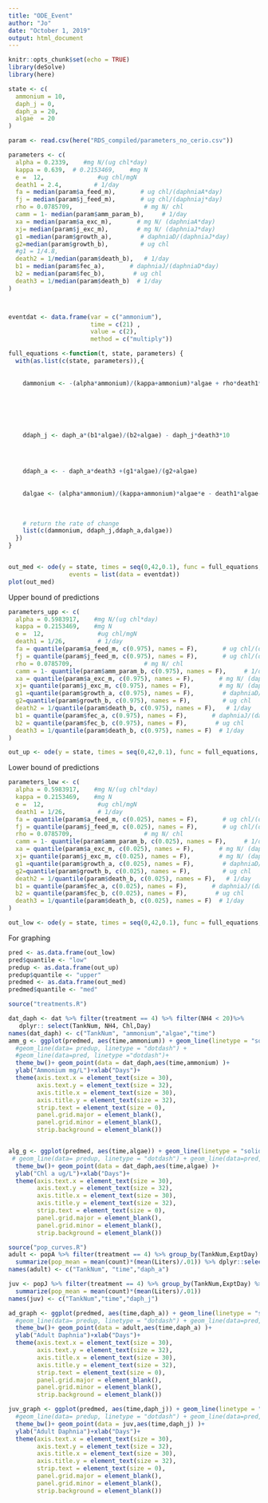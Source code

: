 ```yaml
---
title: "ODE_Event"
author: "Jo"
date: "October 1, 2019"
output: html_document
---
```


```r
knitr::opts_chunk$set(echo = TRUE)
library(deSolve)
library(here)
```



```r
state <- c(
  ammonium = 10,
  daph_j = 0,
  daph_a = 20,
  algae  = 20
)

```


```r
param <- read.csv(here("RDS_compiled/parameters_no_cerio.csv"))

parameters <- c(
  alpha = 0.2339,    #mg N/(ug chl*day)
  kappa = 0.639,  # 0.2153469,    #mg N
  e =  12,               #ug chl/mgN
  death1 = 2.4,         # 1/day
  fa = median(param$a_feed_m),       # ug chl/(daphniaA*day)
  fj = median(param$j_feed_m),       # ug chl/(daphniaj*day)
  rho = 0.0785709,                    # mg N/ chl
  camm = 1- median(param$amm_param_b),     # 1/day
  xa = median(param$a_exc_m),       # mg N/ (daphniaA*day) 
  xj= median(param$j_exc_m),        # mg N/ (daphniaJ*day) 
  g1 =median(param$growth_a),        # daphniaD/(daphniaJ*day)
  g2=median(param$growth_b),         # ug chl
  #g1 = 1/4.8,
  death2 = 1/median(param$death_b),   # 1/day
  b1 = median(param$fec_a),       # daphniaJ/(daphniaD*day)
  b2 = median(param$fec_b),        # ug chl 
  death3 = 1/median(param$death_b)  # 1/day
)




```


```r
eventdat <- data.frame(var = c("ammonium"),
                       time = c(21) ,
                       value = c(2),
                       method = c("multiply"))
```


```r

full_equations <-function(t, state, parameters) {
  with(as.list(c(state, parameters)),{
  
    
    dammonium <- -(alpha*ammonium)/(kappa+ammonium)*algae + rho*death1*algae - camm*ammonium + daph_a*xa + daph_j*xa/10
    
    
    
    
    
         
    ddaph_j <- daph_a*(b1*algae)/(b2+algae) - daph_j*death3*10

      
      

    ddaph_a <- - daph_a*death3 +(g1*algae)/(g2+algae)  
    
     
    dalgae <- (alpha*ammonium)/(kappa+ammonium)*algae*e - death1*algae- daph_a*fa - daph_j*fj
      
    
    
    # return the rate of change
    list(c(dammonium, ddaph_j,ddaph_a,dalgae))
  }) 
}



```




```r
out_med <- ode(y = state, times = seq(0,42,0.1), func = full_equations, parms = parameters,
                 events = list(data = eventdat))
plot(out_med)

```

Upper bound of predictions
```r
parameters_upp <- c(
  alpha = 0.5983917,    #mg N/(ug chl*day)
  kappa = 0.2153469,    #mg N
  e =  12,               #ug chl/mgN
  death1 = 1/26,         # 1/day
  fa = quantile(param$a_feed_m, c(0.975), names = F),       # ug chl/(daphniaA*day)
  fj = quantile(param$j_feed_m, c(0.975), names = F),       # ug chl/(daphniaj*day)
  rho = 0.0785709,                    # mg N/ chl
  camm = 1- quantile(param$amm_param_b, c(0.975), names = F),     # 1/day
  xa = quantile(param$a_exc_m, c(0.975), names = F),       # mg N/ (daphniaA*day) 
  xj= quantile(param$j_exc_m, c(0.975), names = F),        # mg N/ (daphniaJ*day) 
  g1 =quantile(param$growth_a, c(0.975), names = F),        # daphniaD/(daphniaJ*day)
  g2=quantile(param$growth_b, c(0.975), names = F),         # ug chl
  death2 = 1/quantile(param$death_b, c(0.975), names = F),   # 1/day
  b1 = quantile(param$fec_a, c(0.975), names = F),       # daphniaJ/(daphniaD*day)
  b2 = quantile(param$fec_b, c(0.975), names = F),        # ug chl 
  death3 = 1/quantile(param$death_b, c(0.975), names = F)  # 1/day
)

out_up <- ode(y = state, times = seq(0,42,0.1), func = full_equations, parms = parameters_upp)
```


Lower bound of predictions

```r
parameters_low <- c(
  alpha = 0.5983917,    #mg N/(ug chl*day)
  kappa = 0.2153469,    #mg N
  e =  12,               #ug chl/mgN
  death1 = 1/26,         # 1/day
  fa = quantile(param$a_feed_m, c(0.025), names = F),       # ug chl/(daphniaA*day)
  fj = quantile(param$j_feed_m, c(0.025), names = F),       # ug chl/(daphniaj*day)
  rho = 0.0785709,                    # mg N/ chl
  camm = 1- quantile(param$amm_param_b, c(0.025), names = F),     # 1/day
  xa = quantile(param$a_exc_m, c(0.025), names = F),       # mg N/ (daphniaA*day) 
  xj= quantile(param$j_exc_m, c(0.025), names = F),        # mg N/ (daphniaJ*day) 
  g1 =quantile(param$growth_a, c(0.025), names = F),        # daphniaD/(daphniaJ*day)
  g2=quantile(param$growth_b, c(0.025), names = F),         # ug chl
  death2 = 1/quantile(param$death_b, c(0.025), names = F),   # 1/day
  b1 = quantile(param$fec_a, c(0.025), names = F),       # daphniaJ/(daphniaD*day)
  b2 = quantile(param$fec_b, c(0.025), names = F),        # ug chl 
  death3 = 1/quantile(param$death_b, c(0.025), names = F)  # 1/day
)

out_low <- ode(y = state, times = seq(0,42,0.1), func = full_equations, parms = parameters_low)

```



For graphing

```r
pred <- as.data.frame(out_low)
pred$quantile <- "low"
predup <- as.data.frame(out_up)
predup$quantile <- "upper"
predmed <- as.data.frame(out_med)
predmed$quantile <- "med"

source("treatments.R")

dat_daph <- dat %>% filter(treatment == 4) %>% filter(NH4 < 20)%>% 
   dplyr:: select(TankNum, NH4, Chl,Day)
names(dat_daph) <- c("TankNum", "ammonium","algae","time")
amm_g <- ggplot(predmed, aes(time,ammonium)) + geom_line(linetype = "solid")+ 
  #geom_line(data= predup, linetype = "dotdash") +
  #geom_line(data=pred, linetype ="dotdash")+
  theme_bw()+ geom_point(data = dat_daph,aes(time,ammonium) )+
  ylab("Ammonium mg/L")+xlab("Days")+
  theme(axis.text.x = element_text(size = 30),
        axis.text.y = element_text(size = 32),
        axis.title.x = element_text(size = 30),
        axis.title.y = element_text(size = 32),
        strip.text = element_text(size = 0),
        panel.grid.major = element_blank(),
        panel.grid.minor = element_blank(),
        strip.background = element_blank()) 


alg_g <- ggplot(predmed, aes(time,algae)) + geom_line(linetype = "solid")+ 
 # geom_line(data= predup, linetype = "dotdash") + geom_line(data=pred, linetype ="dotdash")+
  theme_bw()+ geom_point(data = dat_daph,aes(time,algae) )+
  ylab("Chl a ug/L")+xlab("Days")+
  theme(axis.text.x = element_text(size = 30),
        axis.text.y = element_text(size = 32),
        axis.title.x = element_text(size = 30),
        axis.title.y = element_text(size = 32),
        strip.text = element_text(size = 0),
        panel.grid.major = element_blank(),
        panel.grid.minor = element_blank(),
        strip.background = element_blank()) 

```


```r
source("pop_curves.R")
adult <- popA %>% filter(treatment == 4) %>% group_by(TankNum,ExptDay) %>%
  summarize(pop_mean = mean(count)*(mean(Liters)/.01)) %>% dplyr::select(TankNum, ExptDay, pop_mean)
names(adult) <- c("TankNum", "time","daph_a")

juv <- popJ %>% filter(treatment == 4) %>% group_by(TankNum,ExptDay) %>%
  summarize(pop_mean = mean(count)*(mean(Liters)/.01))
names(juv) <- c("TankNum","time","daph_j")

ad_graph <- ggplot(predmed, aes(time,daph_a)) + geom_line(linetype = "solid")+ 
  #geom_line(data= predup, linetype = "dotdash") + geom_line(data=pred, linetype ="dotdash")+
  theme_bw()+ geom_point(data = adult,aes(time,daph_a) )+
  ylab("Adult Daphnia")+xlab("Days")+
  theme(axis.text.x = element_text(size = 30),
        axis.text.y = element_text(size = 32),
        axis.title.x = element_text(size = 30),
        axis.title.y = element_text(size = 32),
        strip.text = element_text(size = 0),
        panel.grid.major = element_blank(),
        panel.grid.minor = element_blank(),
        strip.background = element_blank()) 

juv_graph <- ggplot(predmed, aes(time,daph_j)) + geom_line(linetype = "solid")+ 
  #geom_line(data= predup, linetype = "dotdash") + geom_line(data=pred, linetype ="dotdash")+
  theme_bw()+ geom_point(data = juv,aes(time,daph_j) )+
  ylab("Adult Daphnia")+xlab("Days")+
  theme(axis.text.x = element_text(size = 30),
        axis.text.y = element_text(size = 32),
        axis.title.x = element_text(size = 30),
        axis.title.y = element_text(size = 32),
        strip.text = element_text(size = 0),
        panel.grid.major = element_blank(),
        panel.grid.minor = element_blank(),
        strip.background = element_blank())


```

